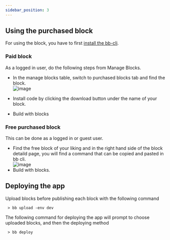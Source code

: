 ```yaml
---
sidebar_position: 3
---
```


## Using the purchased block
For using the block, you have to first [install the bb-cli](https://docs.appblocks.com/docs/Getting%20Started/Setting%20up%20the%20CLI).

### Paid block
As a logged in user, do the following steps from Manage Blocks.
* In the manage blocks table, switch to purchased blocks tab and find the block.  
![image](https://user-images.githubusercontent.com/33730398/217721029-cb899598-6837-47b3-9408-0fc3be1d93da.png)

* Install code by clicking the download button under the name of your block.
* Build with blocks

### Free purchased block
This can be done as a logged in or guest user.
* Find the free block of your liking and in the right hand side of the block detaild page, you will find a command that can be copied and pasted in bb cli.   
  ![image](https://user-images.githubusercontent.com/33730398/217720466-3e16a5e2-7d20-4b7c-a8b7-0c050858f900.png)
* Build with blocks.


## Deploying the app
Upload blocks before publishing each block with the following command  

     > bb upload -env dev    
     
The following command for deploying the app will prompt to choose uploaded blocks, and then the deploying method  

     > bb deploy  
